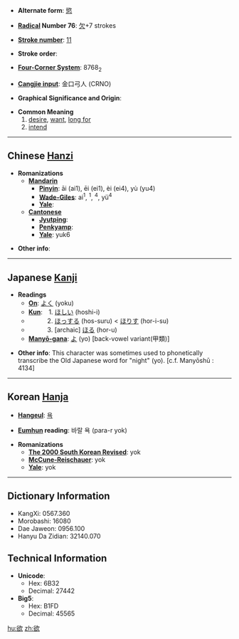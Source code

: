 * '''Alternate form''': [[慾]]

* '''[[Wiktionary:Chinese radical index| Radical]] Number 76''': [[Wiktionary:Chinese radical index 欠|欠]]+7 strokes

* '''[[Wiktionary:Chinese total strokes index|Stroke number]]''': [[Wiktionary:Chinese total strokes index 11|11]]

* '''Stroke order''': 

* '''[[Wiktionary:Chinese four corner index|Four-Corner System]]''': 8768<sub>2</sub>

* '''[[Wiktionary:Chinese Cangjie index|Cangjie input]]''': 金口弓人 (CRNO)

* '''Graphical Significance and Origin''': 

* '''Common Meaning'''
*#[[desire]], [[want]], [[long for]]
*# [[intend]]

----

== Chinese [[Hanzi]] ==

* '''Romanizations'''
** '''[[Mandarin]]'''
*** '''[[Pinyin]]''': āi (ai1), ēi (ei1), èi (ei4), yù (yu4)
*** '''[[Wade-Giles]]''': ai<sup>1</sup>, <sup>1</sup>, <sup>4</sup>, yü<sup>4</sup>
*** '''[[Yale]]''': 
** '''[[Cantonese]]'''
*** '''[[Jyutping]]''':
*** '''[[Penkyamp]]''': 
*** '''[[Yale]]''': yuk6

* '''Other info''': 

----

== Japanese [[Kanji]] ==

* '''Readings'''
** '''[[On]]''': [[よく]] (yoku)
** '''[[Kun]]''':　1. [[ほしい]] (hoshi-i)
**　　　2. [[ほっする]] (hos-suru) < [[ほりす]] (hor-i-su)
**　　　3. [archaic] [[ほる]] (hor-u)
** '''[[Manyō-gana]]''': [[よ]] (yo) [back-vowel variant(甲類)]

* '''Other info''':  This character was sometimes used to phonetically transcribe the Old Japanese word for "night" (yo). [c.f. Manyōshū : 4134]

----

== Korean [[Hanja]] ==

* '''[[Hangeul]]''': [[욕]]

* '''[[Eumhun]] reading''': 바랄 욕 (para-r yok)

* '''Romanizations'''
** '''[[The 2000 South Korean Revised Romanization|The 2000 South Korean Revised]]''': yok
** '''[[McCune-Reischauer]]''': yok
** '''[[Yale]]''': yok

----

== Dictionary Information ==

* KangXi: 0567.360
* Morobashi: 16080
* Dae Jaweon: 0956.100
* Hanyu Da Zidian: 32140.070

== Technical Information ==

* '''Unicode''':
** Hex: 6B32
** Decimal: 27442
* '''Big5''':
** Hex: B1FD
** Decimal: 45565

[[hu:欲]]
[[zh:欲]]
